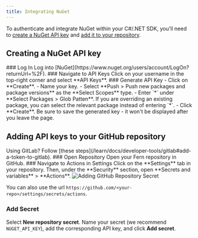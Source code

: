 ```yaml
---
title: Integrating NuGet
---
```


To authenticate and integrate NuGet within your C#/.NET SDK, you'll need to [create a NuGet API key](/learn/sdks/package-managers/nuget#creating-a-nuget-api-key) and [add it to your repository](/learn/sdks/package-managers/nuget#adding-api-keys-to-your-github-repository). 

## Creating a NuGet API key
<Steps>
### Log In
Log into [NuGet](https://www.nuget.org/users/account/LogOn?returnUrl=%2F). 
### Navigate to API Keys
Click on your username in the top-right corner and select **API Keys**. 
### Generate API Key
- Click on **Create**. 
- Name your key. 
- Select **Push > Push new packages and package versions** as the **Select Scopes** type.
- Enter `*` under **Select Packages > Glob Patten**. 
  <Tip title="Replacing an existing NuGet package">
    If you are overriding an existing package, you can select the relevant package instead of entering `*`. 
  </Tip>
- Click **Create**. 

<Note title='Save your API key'>
Be sure to save the generated key - it won't be displayed after you leave the page. 
</Note>
</Steps>

## Adding API keys to your GitHub repository
<Info>
Using GitLab? Follow [these steps](/learn/docs/developer-tools/gitlab#add-a-token-to-gitlab). 
</Info>
<Steps>
### Open Repository
Open your Fern repository in GitHub.
### Navigate to Actions in Settings
Click on the **Settings** tab in your repository. Then, under the **Security** section, open **Secrets and variables** > **Actions**. 

<Frame>
<img src="github-secret.png" alt="Adding GitHub Repository Secret" />
</Frame>

You can also use the url `https://github.com/<your-repo>/settings/secrets/actions`.
### Add Secret
Select **New repository secret**. Name your secret (we recommend `NUGET_API_KEY`), add the corresponding API key, and click **Add secret**. 
</Steps>